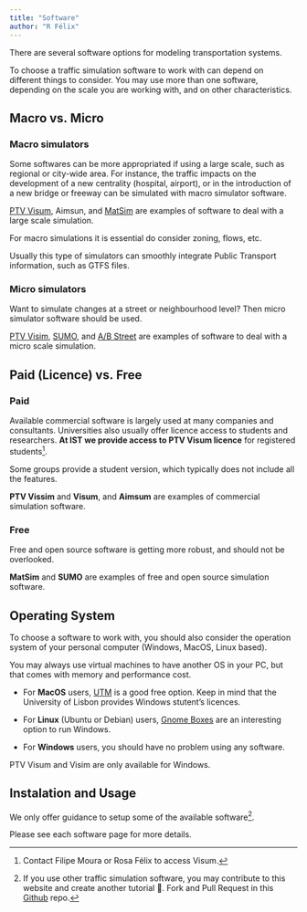 ```yaml
---
title: "Software"
author: "R Félix"
---
```


There are several software options for modeling transportation systems.

To choose a traffic simulation software to work with can depend on different things to consider.
You may use more than one software, depending on the scale you are working with, and on other characteristics.

## Macro vs. Micro

### Macro simulators

Some softwares can be more appropriated if using a large scale, such as regional or city-wide area.
For instance, the traffic impacts on the development of a new centrality (hospital, airport), or in the introduction of a new bridge or freeway can be simulated with macro simulator software.

[PTV Visum](visum.qmd), Aimsun, and [MatSim](matsim.qmq) are examples of software to deal with a large scale simulation.

For macro simulations it is essential do consider zoning, flows, etc.

Usually this type of simulators can smoothly integrate Public Transport information, such as GTFS files.

### Micro simulators

Want to simulate changes at a street or neighbourhood level?
Then micro simulator software should be used.

[PTV Visim](vissim.qmd), [SUMO](sumo.qmd), and [A/B Street](https://a-b-street.github.io/docs/software/abstreet.html) are examples of software to deal with a micro scale simulation.

## Paid (Licence) vs. Free

### Paid

Available commercial software is largely used at many companies and consultants.
Universities also usually offer licence access to students and researchers.
**At IST we provide access to PTV Visum licence** for registered students[^1].

[^1]: Contact Filipe Moura or Rosa Félix to access Visum.

Some groups provide a student version, which typically does not include all the features.

**PTV Vissim** and **Visum**, and **Aimsum** are examples of commercial simulation software.

### Free

Free and open source software is getting more robust, and should not be overlooked.

**MatSim** and **SUMO** are examples of free and open source simulation software.

## Operating System {#operating-system}

To choose a software to work with, you should also consider the operation system of your personal computer (Windows, MacOS, Linux based).

You may always use virtual machines to have another OS in your PC, but that comes with memory and performance cost.

-   For **MacOS** users, [UTM](https://getutm.app/) is a good free option.
    Keep in mind that the University of Lisbon provides Windows stutent's licences.

-   For **Linux** (Ubuntu or Debian) users, [Gnome Boxes](https://apps.gnome.org/Boxes/) are an interesting option to run Windows.

-   For **Windows** users, you should have no problem using any software.

PTV Visum and Visim are only available for Windows.

## Instalation and Usage

We only offer guidance to setup some of the available software[^2].

[^2]: If you use other traffic simulation software, you may contribute to this website and create another tutorial 🙂.
    Fork and Pull Request in this [Github](https://github.com/U-Shift/Traffic-Simulation-Models) repo.

Please see each software page for more details.
